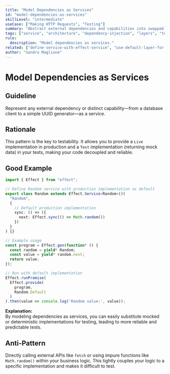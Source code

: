 ```yaml
---
title: "Model Dependencies as Services"
id: "model-dependencies-as-services"
skillLevel: "intermediate"
useCase: ["Making HTTP Requests", "Testing"]
summary: "Abstract external dependencies and capabilities into swappable, testable services using Effect's dependency injection system."
tags: ["service", "architecture", "dependency-injection", "layers", "testing", "decoupling"]
rule:
  description: "Model dependencies as services."
related: ["define-service-with-effect-service", "use-default-layer-for-tests"]
author: "Sandro Maglione"
---
```


# Model Dependencies as Services

## Guideline

Represent any external dependency or distinct capability—from a database client to a simple UUID generator—as a service.

## Rationale

This pattern is the key to testability. It allows you to provide a `Live` implementation in production and a `Test` implementation (returning mock data) in your tests, making your code decoupled and reliable.

## Good Example

```typescript
import { Effect } from "effect";

// Define Random service with production implementation as default
export class Random extends Effect.Service<Random>()(
  "Random",
  {
    // Default production implementation
    sync: () => ({
      next: Effect.sync(() => Math.random())
    })
  }
) {}

// Example usage
const program = Effect.gen(function* () {
  const random = yield* Random;
  const value = yield* random.next;
  return value;
});

// Run with default implementation
Effect.runPromise(
  Effect.provide(
    program,
    Random.Default
  )
).then(value => console.log('Random value:', value));
```

**Explanation:**  
By modeling dependencies as services, you can easily substitute mocked or deterministic implementations for testing, leading to more reliable and predictable tests.

## Anti-Pattern

Directly calling external APIs like `fetch` or using impure functions like `Math.random()` within your business logic. This tightly couples your logic to a specific implementation and makes it difficult to test.
